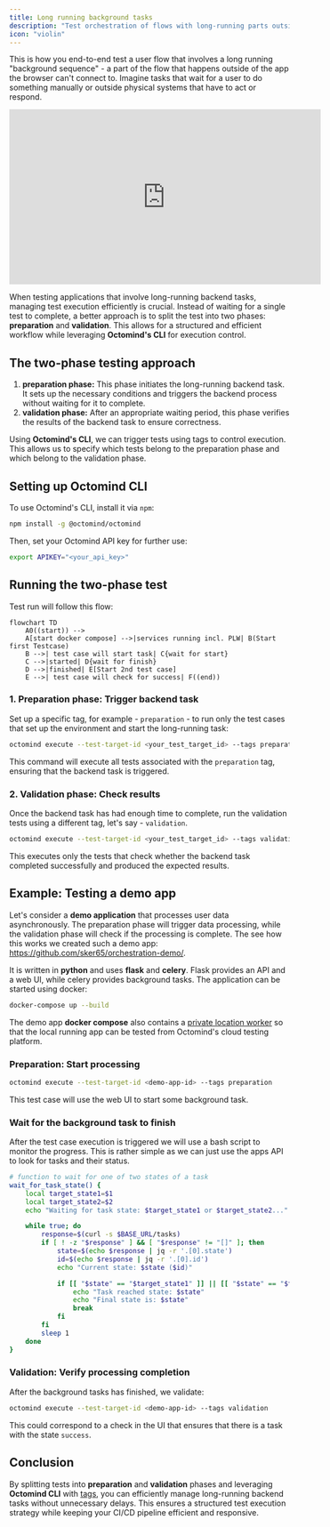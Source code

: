 ```yaml
---
title: Long running background tasks
description: "Test orchestration of flows with long-running parts outside of the app"
icon: "violin"
---
```


This is how you end-to-end test a user flow that involves a long running "background sequence" - a part of the flow that happens outside of the app the browser can't connect to. Imagine tasks that wait for a user to do something manually or outside physical systems that have to act or respond.

<iframe
  width="560"
  height="315"
  src="https://www.youtube.com/embed/Wtu41-VPOj0?si=hip8I2xaYs9RM0vw"
  title="YouTube video player"
  frameborder="0"
  allow="accelerometer; autoplay; clipboard-write; encrypted-media; gyroscope; picture-in-picture; web-share"
  referrerpolicy="strict-origin-when-cross-origin"
  allowfullscreen
></iframe>

When testing applications that involve long-running backend tasks, managing test execution efficiently is crucial. Instead of waiting for a single test to complete, a better approach is to split the test into two phases: **preparation** and **validation**. This allows for a structured and efficient workflow while leveraging **Octomind's CLI** for execution control.

## The two-phase testing approach

1. **preparation phase:** This phase initiates the long-running backend task. It sets up the necessary conditions and triggers the backend process without waiting for it to complete.
2. **validation phase:** After an appropriate waiting period, this phase verifies the results of the backend task to ensure correctness.

Using **Octomind's CLI**, we can trigger tests using tags to control execution. This allows us to specify which tests belong to the preparation phase and which belong to the validation phase.

## Setting up Octomind CLI

To use Octomind's CLI, install it via `npm`:

```bash
npm install -g @octomind/octomind
```

Then, set your Octomind API key for further use:

```bash
export APIKEY="<your_api_key>"
```

## Running the two-phase test

Test run will follow this flow:

```mermaid
flowchart TD
    A0((start)) -->
    A[start docker compose] -->|services running incl. PLW| B(Start first Testcase)
    B -->| test case will start task| C{wait for start}
    C -->|started| D{wait for finish}
    D -->|finished| E[Start 2nd test case]
    E -->| test case will check for success| F((end))
```

### 1. Preparation phase: Trigger backend task

Set up a specific tag, for example - `preparation` - to run only the test cases that set up the environment and start the long-running task:

```bash
octomind execute --test-target-id <your_test_target_id> --tags preparation
```

This command will execute all tests associated with the `preparation` tag, ensuring that the backend task is triggered.

### 2. Validation phase: Check results

Once the backend task has had enough time to complete, run the validation tests using a different tag, let's say - `validation`.

```bash
octomind execute --test-target-id <your_test_target_id> --tags validation
```

This executes only the tests that check whether the backend task completed successfully and produced the expected results.

## Example: Testing a demo app

Let's consider a **demo application** that processes user data asynchronously. The preparation phase will trigger data processing, while the validation phase will check if the processing is complete. The see how this works we created such a demo app: https://github.com/sker65/orchestration-demo/.

It is written in **python** and uses **flask** and **celery**. Flask provides an API and a web UI, while celery provides background tasks. The application can be started using docker:

```bash
docker-compose up --build
```

The demo app **docker compose** also contains a [private location worker](/advanced/private-location) so that the local running app can be tested from Octomind's
cloud testing platform.

### Preparation: Start processing

```bash
octomind execute --test-target-id <demo-app-id> --tags preparation
```

This test case will use the web UI to start some background task.

### Wait for the background task to finish

After the test case execution is triggered we will use a bash script to monitor the progress. This is rather simple as we can just use the apps API to look for tasks and their status.

```bash
# function to wait for one of two states of a task
wait_for_task_state() {
    local target_state1=$1
    local target_state2=$2
    echo "Waiting for task state: $target_state1 or $target_state2..."

    while true; do
        response=$(curl -s $BASE_URL/tasks)
        if [ ! -z "$response" ] && [ "$response" != "[]" ]; then
            state=$(echo $response | jq -r '.[0].state')
            id=$(echo $response | jq -r '.[0].id')
            echo "Current state: $state ($id)"

            if [[ "$state" == "$target_state1" ]] || [[ "$state" == "$target_state2" ]]; then
                echo "Task reached state: $state"
                echo "Final state is: $state"
                break
            fi
        fi
        sleep 1
    done
}
```

### Validation: Verify processing completion

After the background tasks has finished, we validate:

```bash
octomind execute --test-target-id <demo-app-id> --tags validation
```

This could correspond to a check in the UI that ensures that there is a task with the state `success`.

## Conclusion

By splitting tests into **preparation** and **validation** phases and leveraging **Octomind CLI** with [tags](/get-started/manage-tests#tags), you can efficiently manage long-running backend tasks without unnecessary delays. This ensures a structured test execution strategy while keeping your CI/CD pipeline efficient and responsive.
